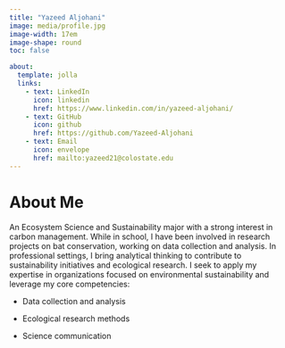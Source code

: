 ```yaml
---
title: "Yazeed Aljohani"
image: media/profile.jpg 
image-width: 17em
image-shape: round
toc: false  

about:
  template: jolla  
  links:
    - text: LinkedIn
      icon: linkedin
      href: https://www.linkedin.com/in/yazeed-aljohani/
    - text: GitHub
      icon: github
      href: https://github.com/Yazeed-Aljohani
    - text: Email
      icon: envelope
      href: mailto:yazeed21@colostate.edu
---
```


#  About Me

An Ecosystem Science and Sustainability major with a strong interest in carbon management. While in school, I have been involved in research projects on bat conservation, working on data collection and analysis. In professional settings, I bring analytical thinking to contribute to sustainability initiatives and ecological research. I seek to apply my expertise in organizations focused on environmental sustainability and leverage my core competencies:

-   Data collection and analysis

-   Ecological research methods

-   Science communication
